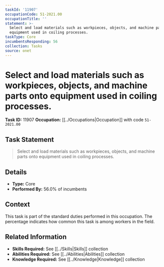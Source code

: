 ```yaml
---
taskId: '11907'
occupationCode: 51-2021.00
occupationTitle: ''
statement: >-
  Select and load materials such as workpieces, objects, and machine parts onto
  equipment used in coiling processes.
taskType: Core
incumbentsResponding: 56
collection: Tasks
source: onet
---
```

# Select and load materials such as workpieces, objects, and machine parts onto equipment used in coiling processes.

**Task ID:** 11907
**Occupation:** [[../Occupations|Occupation]] with code `51-2021.00`

## Task Statement

> Select and load materials such as workpieces, objects, and machine parts onto equipment used in coiling processes.

## Details

- **Type:** Core
- **Performed By:** 56.0% of incumbents

## Context

This task is part of the standard duties performed in this occupation. The percentage indicates how common this task is among workers in the field.

## Related Information

- **Skills Required:** See [[../Skills|Skills]] collection
- **Abilities Required:** See [[../Abilities|Abilities]] collection
- **Knowledge Required:** See [[../Knowledge|Knowledge]] collection
